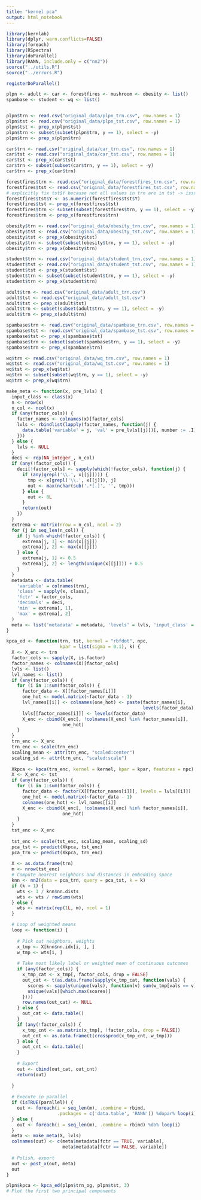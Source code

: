 ```yaml
---
title: "kernel pca"
output: html_notebook
---
```


```r
library(kernlab)
library(dplyr, warn.conflicts=FALSE)
library(foreach)
library(RSpectra)
library(doParallel)
library(RANN, include.only = c("nn2"))
source("../utils.R")
source("../errors.R")

registerDoParallel()
```

```r
plpn <- adult <- car <- forestfires <- mushroom <- obesity <- list()
spambase <- student <- wq <- list()


plpn$trn <- read.csv("original_data/plpn_trn.csv", row.names = 1)
plpn$tst <- read.csv("original_data/plpn_tst.csv", row.names = 1)
plpn$tst <- prep_x(plpn$tst)
plpn$trn <- subset(subset(plpn$trn, y == 1), select = -y)
plpn$trn <- prep_x(plpn$trn) 

car$trn <- read.csv("original_data/car_trn.csv", row.names = 1)
car$tst <- read.csv("original_data/car_tst.csv", row.names = 1)
car$tst <- prep_x(car$tst)
car$trn <- subset(subset(car$trn, y == 1), select = -y)
car$trn <- prep_x(car$trn) 

forestfires$trn <- read.csv("original_data/forestfires_trn.csv", row.names = 1)
forestfires$tst <- read.csv("original_data/forestfires_tst.csv", row.names = 1)
# explicitly fix tst$Y because not all values in trn are in tst -> issue
forestfires$tst$Y <- as.numeric(forestfires$tst$Y)
forestfires$tst <- prep_x(forestfires$tst)
forestfires$trn <- subset(subset(forestfires$trn, y == 1), select = -y)
forestfires$trn <- prep_x(forestfires$trn) 

obesity$trn <- read.csv("original_data/obesity_trn.csv", row.names = 1)
obesity$tst <- read.csv("original_data/obesity_tst.csv", row.names = 1)
obesity$tst <- prep_x(obesity$tst)
obesity$trn <- subset(subset(obesity$trn, y == 1), select = -y)
obesity$trn <- prep_x(obesity$trn) 

student$trn <- read.csv("original_data/student_trn.csv", row.names = 1)
student$tst <- read.csv("original_data/student_tst.csv", row.names = 1)
student$tst <- prep_x(student$tst)
student$trn <- subset(subset(student$trn, y == 1), select = -y)
student$trn <- prep_x(student$trn) 

adult$trn <- read.csv("original_data/adult_trn.csv")
adult$tst <- read.csv("original_data/adult_tst.csv")
adult$tst <- prep_x(adult$tst)
adult$trn <- subset(subset(adult$trn, y == 1), select = -y)
adult$trn <- prep_x(adult$trn) 

spambase$trn <- read.csv("original_data/spambase_trn.csv", row.names = 1)
spambase$tst <- read.csv("original_data/spambase_tst.csv", row.names = 1)
spambase$tst <- prep_x(spambase$tst)
spambase$trn <- subset(subset(spambase$trn, y == 1), select = -y)
spambase$trn <- prep_x(spambase$trn) 

wq$trn <- read.csv("original_data/wq_trn.csv", row.names = 1)
wq$tst <- read.csv("original_data/wq_tst.csv", row.names = 1)
wq$tst <- prep_x(wq$tst)
wq$trn <- subset(subset(wq$trn, y == 1), select = -y)
wq$trn <- prep_x(wq$trn) 

```


```r
make_meta <- function(x, pre_lvls) {
  input_class <- class(x)
  n <- nrow(x)
  n_col <- ncol(x)
  if (any(factor_cols)) {
    factor_names <- colnames(x)[factor_cols]
    lvls <- rbindlist(lapply(factor_names, function(j) {
      data.table('variable' = j, 'val' = pre_lvls[[j]])[, number := .I]
    }))
  } else {
    lvls <- NULL
  }
  deci <- rep(NA_integer_, n_col) 
  if (any(!factor_cols)) {
    deci[!factor_cols] <- sapply(which(!factor_cols), function(j) {
      if (any(grepl('\\.', x[[j]]))) {
        tmp <- x[grepl('\\.', x[[j]]), j]
        out <- max(nchar(sub('.*[.]', '', tmp)))
      } else {
        out <- 0L
      }
      return(out)
    })
  }
  extrema <- matrix(nrow = n_col, ncol = 2)
  for (j in seq_len(n_col)) {
    if (j %in% which(!factor_cols)) {
      extrema[j, 1] <- min(x[[j]])
      extrema[j, 2] <- max(x[[j]])
    } else {
      extrema[j, 1] <- 0.5
      extrema[j, 2] <- length(unique(x[[j]])) + 0.5
    }
  }
  metadata <- data.table(
    'variable' = colnames(trn), 
    'class' = sapply(x, class), 
    'fctr' = factor_cols,
    'decimals' = deci,
    'min' = extrema[, 1],
    'max' = extrema[, 2]
  )
  meta <- list('metadata' = metadata, 'levels' = lvls, 'input_class' = input_class)
}
```


```r
kpca_ed <- function(trn, tst, kernel = "rbfdot", npc, 
                    kpar = list(sigma = 0.1), k) {
  X <- X_enc <- trn
  factor_cols <- sapply(X, is.factor)
  factor_names <- colnames(X)[factor_cols]
  lvls <- list()
  lvl_names <- list()
  if (any(factor_cols)) {
    for (i in 1:sum(factor_cols)) {
      factor_data <- X[[factor_names[i]]]
      one_hot <- model.matrix(~factor_data - 1)
      lvl_names[[i]] <- colnames(one_hot) <- paste(factor_names[i], 
                                                   levels(factor_data), sep = "_")
      lvls[[factor_names[i]]] <- levels(factor_data)
      X_enc <- cbind(X_enc[, !colnames(X_enc) %in% factor_names[i]],
                     one_hot)
    }
  }
  trn_enc <- X_enc
  trn_enc <- scale(trn_enc)
  scaling_mean <- attr(trn_enc, "scaled:center")  
  scaling_sd <- attr(trn_enc, "scaled:scale")  
  
  Xkpca <- kpca(trn_enc, kernel = kernel, kpar = kpar, features = npc)
  X <- X_enc <- tst
  if (any(factor_cols)) {
    for (i in 1:sum(factor_cols)) {
      factor_data <- factor(X[[factor_names[i]]], levels = lvls[[i]])
      one_hot <- model.matrix(~factor_data - 1)
      colnames(one_hot) <- lvl_names[[i]]
      X_enc <- cbind(X_enc[, !colnames(X_enc) %in% factor_names[i]],
                     one_hot)
    }
  }
  tst_enc <- X_enc
  
  tst_enc <- scale(tst_enc, scaling_mean, scaling_sd)
  pca_tst <- predict(Xkpca, tst_enc)
  pca_trn <- predict(Xkpca, trn_enc)
  
  X <- as.data.frame(trn)
  m <- nrow(tst_enc)
  # Compute nearest neighbors and distances in embedding space
  knn <- nn2(data = pca_trn, query = pca_tst, k = k)
  if (k > 1) {
    wts <- 1 / knn$nn.dists
    wts <- wts / rowSums(wts)
  } else {
    wts <- matrix(rep(1L, m), ncol = 1)
  }

  # Loop of weighted means
  loop <- function(i) {
    
    # Pick out neighbors, weights
    x_tmp <- X[knn$nn.idx[i, ], ]
    w_tmp <- wts[i, ]
    
    # Take most likely label or weighted mean of continuous outcomes
    if (any(factor_cols)) {
      x_tmp_cat <- x_tmp[, factor_cols, drop = FALSE]
      out_cat <- t(as.data.frame(sapply(x_tmp_cat, function(vals) {
        scores <- sapply(unique(vals), function(v) sum(w_tmp[vals == v]))
        unique(vals)[which.max(scores)]
      })))
      row.names(out_cat) <- NULL
    } else {
      out_cat <- data.table()
    }
    if (any(!factor_cols)) {
      x_tmp_cnt <- as.matrix(x_tmp[, !factor_cols, drop = FALSE])
      out_cnt <- as.data.frame(t(crossprod(x_tmp_cnt, w_tmp)))
    } else {
      out_cnt <- data.table()
    }
    
    # Export
    out <- cbind(out_cat, out_cnt)
    return(out) 
    
  }
  
  # Execute in parallel
  if (isTRUE(parallel)) {
    out <- foreach(i = seq_len(m), .combine = rbind, 
                   .packages = c('data.table', 'RANN')) %dopar% loop(i)
  } else {
    out <- foreach(i = seq_len(m), .combine = rbind) %do% loop(i)
  }
  meta <- make_meta(X, lvls)
  colnames(out) <- c(meta$metadata[fctr == TRUE, variable],
                     meta$metadata[fctr == FALSE, variable])
  
  # Polish, export
  out <- post_x(out, meta)
  out
}
```

```r
plpn$kpca <- kpca_ed(plpn$trn_og, plpn$tst, 3)
# Plot the first two principal components
```
